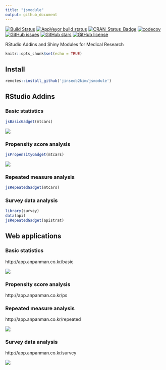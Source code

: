 ```yaml
---
title: "jsmodule"
output: github_document
---
```


[![Build Status](https://travis-ci.org/jinseob2kim/jsmodule.svg?branch=master)](https://travis-ci.org/jinseob2kim/jsmodule)
[![AppVeyor build status](https://ci.appveyor.com/api/projects/status/github/jinseob2kim/jsmodule?branch=master&svg=true)](https://ci.appveyor.com/project/jinseob2kim/jsmodule)
[![CRAN\_Status\_Badge](https://www.r-pkg.org/badges/version/jsmodule)](https://cran.r-project.org/package=jsmodule)
[![codecov](https://codecov.io/github/jinseob2kim/jsmodule/branch/master/graphs/badge.svg)](https://codecov.io/github/jinseob2kim/jsmodule)
[![GitHub issues](https://img.shields.io/github/issues/jinseob2kim/jsmodule.svg)](https://github.com/jinseob2kim/jsmodule/issues)
[![GitHub stars](https://img.shields.io/github/stars/jinseob2kim/jsmodule.svg)](https://github.com/jinseob2kim/jsmodule/stargazers)
[![GitHub license](https://img.shields.io/github/license/jinseob2kim/jsmodule.svg)](https://github.com/jinseob2kim/jsmodule/blob/master/LICENSE)


RStudio Addins and Shiny Modules for Medical Research

```r
knitr::opts_chunk$set(echo = TRUE)
```

## Install

```r
remotes::install_github('jinseob2kim/jsmodule')
```

## RStudio Addins

### Basic statistics 

```r
jsBasicGadget(mtcars)
```
![](vignettes/figures/addin.gif)

### Propensity score analysis

```r
jsPropensityGadget(mtcars)
```

![](vignettes/figures/ps.png)


### Repeated measure analysis

```r
jsRepeatedGadget(mtcars)
```

### Survey data analysis

```r
library(survey)
data(api)
jsRepeatedGadget(apistrat)
```

## Web applications

### Basic statistics

http://app.anpanman.co.kr/basic

![](vignettes/figures/basic.gif)


### Propensity score analysis 

http://app.anpanman.co.kr/ps

### Repeated measure analysis

http://app.anpanman.co.kr/repeated

![](vignettes/figures/repeated.png)

### Survey data analysis

http://app.anpanman.co.kr/survey

![](vignettes/figures/survey.png)
